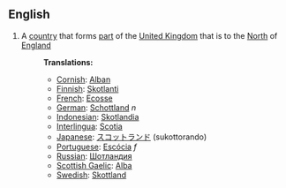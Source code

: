 ==English==
#A [[country]] that forms [[part]] of the [[United Kingdom]] that is to the [[North]] of [[England]]
#:'''Translations:'''
#:*[[Cornish]]: [[Alban]]
#:*[[Finnish]]: [[Skotlanti]]
#:*[[French]]:  [[Ecosse]]
#:*[[German]]: [[Schottland]] ''n''
#:*[[Indonesian]]:  [[Skotlandia]]
#:*[[Interlingua]]: [[Scotia]]
#:*[[Japanese]]:  [[スコットランド]] (sukottorando)
#:*[[Portuguese]]: [[Escócia]] ''f''
#:*[[Russian]]: [[Шотландия]]
#:*[[Scottish Gaelic]]: [[Alba]]
#:*[[Swedish]]: [[Skottland]]